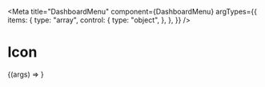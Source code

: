 
<Meta
  title="DashboardMenu"
  component={DashboardMenu}
  argTypes={{
    items: {
      type: "array",
      control: {
        type: "object",
      },
    },
  }}
/>

# Icon

<Canvas>
  <Story
    name="Default"
    args={{
      items: [
        { title: "Home", description: "123", url: "/", icon: { name: "home" } },
        {
          title: "Search",
          description: "123",
          url: "/search",
          icon: { name: "search" },
        },
        {
          title: "Download",
          download: "tömningschema-2021-11-11.pdf",
          description: "123",
          url: "/warnings",
          icon: { name: "alert-circle" },
        },
      ],
    }}
  >
    {(args) => <DashboardMenu {...args} />}
  </Story>
</Canvas>
